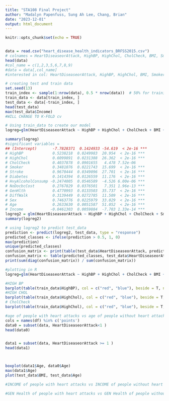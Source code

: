 ---
title: "STA108 Final Project"
author: "Madalyn Papenfuss, Sung Ah Lee, Chang, Brian"
date: "2023-12-01"
output: html_document
---

```{r setup, include=FALSE}
knitr::opts_chunk$set(echo = TRUE)
```

```{r}

```

```{r}
data = read.csv("heart_disease_health_indicators_BRFSS2015.csv")
# colnames = HeartDiseaseorAttack, HighBP, HighChol, CholCheck, BMI, Smoker, Stroke, Diabetes, PhysActivity, Fruit, Veggies, HvyAlcoholConsump, AnyHealthcare, NoDocbcCost, GenHlth, MentHlth, PhysHlth, DiffWalk
head(data)
#col_name = c(1,2,3,5,6,7,8,9)
#data = data[,col_name]
#interested in col: HeartDiseaseorAttack, HighBP, HighChol, BMI, Smoker, Stroke, Diabetes, PhysActivity (first 8 col)
```

```{r}
# creating test and train data
set.seed(13)
train_index <- sample(1:nrow(data), 0.5 * nrow(data))  # 50% for training 
train_data <- data[train_index, ]
test_data <- data[-train_index, ]
head(test_data)
max(test_data$Income)
#WILL CHANGE TO K-FOLD cv

```

```{r}
# Using train_data to create our model
logreg=glm(HeartDiseaseorAttack ~ HighBP + HighChol + CholCheck + BMI + Smoker + Stroke + Diabetes + PhysActivity + Fruits + Veggies + HvyAlcoholConsump + AnyHealthcare + NoDocbcCost + GenHlth + MentHlth + PhysHlth + DiffWalk + Sex + Age + Education + Income, data = train_data, family = binomial) #which variables are significant?

summary(logreg)
#significant variables = 
## (Intercept)       -7.7828371  0.1424933 -54.619  < 2e-16 ***
# HighBP             0.5238218  0.0249983  20.954  < 2e-16 ***
# HighChol           0.6099891  0.0231388  26.362  < 2e-16 ***
# CholCheck          0.4037878  0.0901655   4.478 7.52e-06
# Smoker             0.3481076  0.0221743  15.699  < 2e-16 ***
# Stroke             0.9670444  0.0349096  27.701  < 2e-16 ***
# Diabetes           0.1414394  0.0126559  11.176  < 2e-16 ***
# HvyAlcoholConsump -0.2474005  0.0546589  -4.526 6.00e-06 ***
# NoDocbcCost        0.2767829  0.0376501   7.351 1.96e-13 ***
# GenHlth            0.4770993  0.0133503  35.737  < 2e-16 ***
# DiffWalk           0.3139449  0.0272785  11.509  < 2e-16 ***
# Sex                0.7463776  0.0225979  33.029  < 2e-16 ***
# Age                0.2633630  0.0051587  51.052  < 2e-16 ***
# Income            -0.0461303  0.0059884  -7.703 1.33e-14 ***
logreg2 = glm(HeartDiseaseorAttack ~ HighBP + HighChol + CholCheck + Smoker + Stroke + Diabetes + HvyAlcoholConsump + NoDocbcCost + GenHlth + DiffWalk + Sex + Age + Income, data = train_data, family = binomial)
summary(logreg2)
```


```{r}
# using logreg2 to predict test_data
prediction <- predict(logreg2, test_data, type = "response")
predicted_classes <- ifelse(prediction > 0.5, 1, 0)
max(prediction)
unique(predicted_classes)
confusion_matrix <- print(table(test_data$HeartDiseaseorAttack, predicted_classes))
confusion_matrix <- table(predicted_classes, test_data$HeartDiseaseorAttack);confusion_matrix
print(sum(diag(confusion_matrix)) / sum(confusion_matrix))
```

```{r}
#plotting in R
logreg=glm(HeartDiseaseorAttack ~ HighBP + HighChol + CholCheck + BMI + Smoker + Stroke + Diabetes + PhysActivity + Fruits + Veggies + HvyAlcoholConsump + AnyHealthcare + NoDocbcCost + GenHlth + MentHlth + PhysHlth + DiffWalk + Sex + Age + Education + Income, data = train_data, family = binomial)

#HIGH BP
barplot(table(train_data$HighBP), col = c("red", "blue"), beside = T, names.arg = c("No High BP", "Yes High BP"), main = "High Blood Pressure Distribution", ylab = "Frequency")
#HIGH CHOL
barplot(table(train_data$HighChol), col = c("red", "blue"), beside = T, names.arg = c("No High Chol", "Yes High Chol"), main = "High Cholestrol Distribution", ylab = "Frequency")
# CholCheck
barplot(table(train_data$HighChol), col = c("red", "blue"), beside = T, names.arg = c("No High Chol", "Yes High Chol"), main = "High Cholestrol Distribution", ylab = "Frequency")
```

```{r}

#age of people with heart attacks vs age of people without heart attacks
cols = names(df) %in% c('points')
data0 = subset(data, HeartDiseaseorAttack<1 )
head(data0)


data1 = subset(data, HeartDiseaseorAttack >= 1 )
head(data1)



boxplot(data1$Age, data0$Age)
max(data1$Age)
plot(test_data$BMI, test_data$Age)

#INCOME of people with heart attacks vs INCOME of people without heart attacks

#GEN Health of people with heart attacks vs GEN Health of people without heart attacks
```

